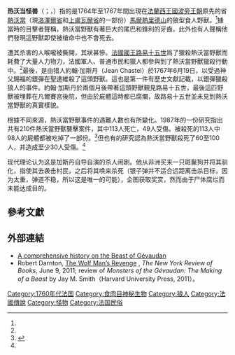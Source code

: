 {{Infobox mythical creature
|name = 熱沃當野獸
|image = Gevaudanwolf.jpg
|caption = 18世紀關於熱沃當野獸的繪畫
|Grouping = 加斯丹从非洲买来并驯化的斑鬣狗
|Sub_Grouping = 
|AKA = La bête du Gévaudan (French)<br>La Bèstia de Gavaudan (Occitan)<br>Wolf of Chazes<br>''[[wikt:Λύκος|Lyco]][[wikt:pardus|pardus]] [[wikt:Parthenos|partheno]][[wikt:phage|phagus]]''<ref name="Woodward">{{cite book | author= Woodward, Ian | title=The Werewolf Delusion | url= https://archive.org/details/werewolfdelusion0000wood | year=1979 | isbn=0-448-23170-0 | page= [https://archive.org/details/werewolfdelusion0000wood/page/256 256] }}</ref>
|Country = {{flagcountry|France}}
|Region = [[熱沃當|熱沃當]]
|First_Reported = 1764
|Last_Sighted = 1767
}}
'''热沃当怪兽'''（{{lang-fr|La Bête du Gévaudan}}；{{IPA-fr|la bɛːt dy ʒevodɑ̃|IPA}}，{{lang-oc|La Bèstia de Gavaudan}}）指的是1764年至1767年間出現在[[法蘭西王國|法蘭西王國]][[波旁王朝|波旁王朝]]原先的省[[熱沃當|熱沃當]]（現[[洛澤爾省|洛澤爾省]]和[[上盧瓦爾省|上盧瓦爾省]]的一部份）[[馬爾熱里德山|馬爾熱里德山]]的狼型食人野獸。<ref name="Attacks" />據當時的目擊者聲稱，熱沃當野獸有著巨大的尾巴和鋒利的牙齒，此外也有人聲稱他們發現這野獸即使被槍命中也不會死去。

遭其杀害的人喉嚨被撕開，其狀甚慘。[[法國國王|法國國王]][[路易十五世|路易十五世]]爲了獵殺熱沃當野獸而耗費了大量人力物力，法國軍人、普通市民和獵人都參與到了熱沃當野獸獵殺行動中。<ref name="Attacks" />最後，是由猎人約翰·加斯丹（Jean Chastel）於1767年6月19日，以受過神父賜福的銀彈在聖達維殺了這頭野獸。這也是第一件有歷史文獻記載，以銀彈獵殺狼人的事件。約翰·加斯丹於兩個月後帶著這頭野獸覲見路易十五世，最後這匹野獸被埋葬在凡爾賽宮後院，但由於屍體這時都已腐爛，故路易十五世並未見到熱沃當野獸的真實樣貌。

根據不同來源，熱沃當野獸事件的遇難人數也有所變化。1987年的一份研究指出共有210件熱沃當野獸襲擊案件，其中113人死亡，49人受傷。被殺死的113人中98人的屍體都被吃掉了一部份。<ref name="Attacks">{{cite web|url=http://www.nina.no/archive/nina/PppBasePdf/oppdragsmelding/2002/731.pdf |format=PDF |title=The Fear of Wolves: A Review of Wolf Attacks on Humans |publisher=Norsk Institutt for Naturforskning |accessdate=2008-06-26 |deadurl=yes |archiveurl=https://web.archive.org/web/20081209090711/http://www.nina.no/archive/nina/PppBasePdf/oppdragsmelding/2002/731.pdf |archivedate=2008-12-09 }}</ref>但也有的研究認為熱沃當野獸殺死了60至100人，并造成至少30人受傷。<ref name="Attacks" />

现代理论认为这是加斯丹自导自演的杀人闹剧。他从非洲买来一只斑鬣狗并将其驯化，指使其去袭击村民，之后将其唤来杀死（银子弹并不适合远距离击杀目标，因为太重，弹道不稳，所以这是唯一的可能），企图获取奖赏，然而由于尸体腐烂而未能达成目的。

==參考文獻==
{{reflist|2}}

==外部連結==
{{commons|Beast of Gévaudan|Beast of Gévaudan}}
* [http://www.unknownexplorers.com/beastofgevaudan.php A comprehensive history on the Beast of Gévaudan] {{Wayback|url=http://www.unknownexplorers.com/beastofgevaudan.php |date=20210227005014 }}
* Robert Darnton, [http://www.nybooks.com/articles/archives/2011/jun/09/wolf-mans-revenge/ The Wolf Man’s Revenge] {{Wayback|url=http://www.nybooks.com/articles/archives/2011/jun/09/wolf-mans-revenge/ |date=20151126225136 }}, ''The New York Review of Books'', June 9, 2011; review of ''Monsters of the Gévaudan: The Making of a Beast'' by Jay M. Smith（Harvard University Press, 2011）。

{{DEFAULTSORT:Beast of Gevaudan}}
[[Category:1760年代法国|Category:1760年代法国]]
[[Category:食肉目神秘生物|Category:食肉目神秘生物]]
[[Category:狼人|Category:狼人]]
[[Category:法國傳說|Category:法國傳說]]
[[Category:怪物|Category:怪物]]
[[Category:法国民俗|Category:法国民俗]]

{{神秘动物学|state=collapsed}}